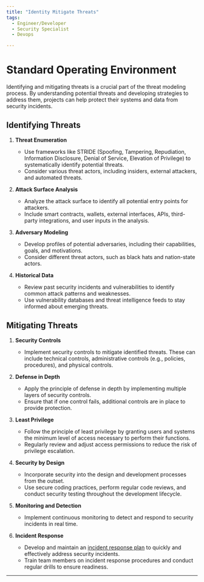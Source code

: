 ```yaml
---
title: "Identity Mitigate Threats"
tags:
  - Engineer/Developer
  - Security Specialist
  - Devops

---
```



<TagProvider>
<TagFilter />

# Standard Operating Environment

<TagList tags={frontmatter.tags} />
<AttributionList contributors={frontmatter.contributors} />

Identifying and mitigating threats is a crucial part of the threat modeling process. By understanding potential threats and developing strategies to address them, projects can help protect their systems and data from security incidents.

## Identifying Threats

1. **Threat Enumeration**
   - Use frameworks like STRIDE (Spoofing, Tampering, Repudiation, Information Disclosure, Denial of Service, Elevation of Privilege) to systematically identify potential threats.
   - Consider various threat actors, including insiders, external attackers, and automated threats.

2. **Attack Surface Analysis**
   - Analyze the attack surface to identify all potential entry points for attackers.
   - Include smart contracts, wallets, external interfaces, APIs, third-party integrations, and user inputs in the analysis.

3. **Adversary Modeling**
   - Develop profiles of potential adversaries, including their capabilities, goals, and motivations.
   - Consider different threat actors, such as black hats and nation-state actors.

4. **Historical Data**
   - Review past security incidents and vulnerabilities to identify common attack patterns and weaknesses.
   - Use vulnerability databases and threat intelligence feeds to stay informed about emerging threats.

## Mitigating Threats

1. **Security Controls**
   - Implement security controls to mitigate identified threats. These can include technical controls, administrative controls (e.g., policies, procedures), and physical controls.

2. **Defense in Depth**
   - Apply the principle of defense in depth by implementing multiple layers of security controls.
   - Ensure that if one control fails, additional controls are in place to provide protection.

3. **Least Privilege**
   - Follow the principle of least privilege by granting users and systems the minimum level of access necessary to perform their functions.
   - Regularly review and adjust access permissions to reduce the risk of privilege escalation.

4. **Security by Design**
   - Incorporate security into the design and development processes from the outset.
   - Use secure coding practices, perform regular code reviews, and conduct security testing throughout the development lifecycle.

5. **Monitoring and Detection**
   - Implement continuous monitoring to detect and respond to security incidents in real time.

6. **Incident Response**
   - Develop and maintain an [incident response plan](/incident-management/overview) to quickly and effectively address security incidents.
   - Train team members on incident response procedures and conduct regular drills to ensure readiness.

---

</TagProvider>
<ContributeFooter />